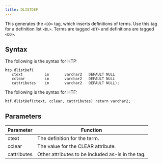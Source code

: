 ```yaml
---
title: DLISTDEF
---
```


This generates the `<DD>` tag, which inserts definitions of terms. Use this tag for a definition list `<DL>`. Terms are tagged `<DT>` and definitions are tagged `<DD>`.

## Syntax

The following is the syntax for HTP:
```
htp.dlistDef(
   ctext          in       varchar2   DEFAULT NULL
   cclear         in       varchar2   DEFAULT NULL
   cattributes    in       varchar2   DEFAULT NULL);
```

The following is the syntax for HTF:
```
htf.dlistDef(ctext, cclear, cattributes) return varchar2;
```

## Parameters

| Parameter | Function |
| --------- | -------- |
| ctext | The definition for the term. |
| cclear | The value for the CLEAR attribute. |
| cattributes | Other attributes to be included as-is in the tag. |
